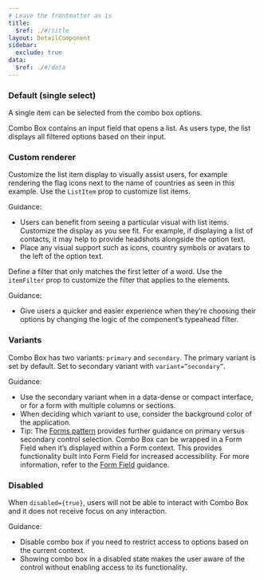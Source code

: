 ```yaml
---
# Leave the frontmatter as is
title:
  $ref: ./#/title
layout: DetailComponent
sidebar:
  exclude: true
data:
  $ref: ./#/data
---
```


<LivePreviewControls>
<LivePreview componentName="combo-box" exampleName="Default">

### Default (single select)

A single item can be selected from the combo box options.

Combo Box contains an input field that opens a list. As users type, the list displays all filtered options based on their input.

</LivePreview>

<LivePreview componentName="combo-box" exampleName="CustomRenderer" >

### Custom renderer

Customize the list item display to visually assist users, for example rendering the flag icons next to the name of countries as seen in this example. Use the `ListItem` prop to customize list items.

Guidance:

- Users can benefit from seeing a particular visual with list items. Customize the display as you see fit. For example, if displaying a list of contacts, it may help to provide headshots alongside the option text.
- Place any visual support such as icons, country symbols or avatars to the left of the option text.

Define a filter that only matches the first letter of a word. Use the `itemFilter` prop to customize the filter that applies to the elements.

Guidance:

- Give users a quicker and easier experience when they’re choosing their options by changing the logic of the component’s typeahead filter.

</LivePreview>

<LivePreview componentName="combo-box" exampleName="Variants" >

### Variants

Combo Box has two variants: `primary` and `secondary`. The primary variant is set by default. Set to secondary variant with `variant=”secondary”`.

Guidance:

- Use the secondary variant when in a data-dense or compact interface, or for a form with multiple columns or sections.
- When deciding which variant to use, consider the background color of the application.
- Tip: The [Forms pattern](/salt/patterns/forms) provides further guidance on primary versus secondary control selection. Combo Box can be wrapped in a Form Field when it’s displayed within a Form context. This provides functionality built into Form Field for increased accessibility. For more information, refer to the [Form Field](../form-field) guidance.

</LivePreview>

<LivePreview componentName="combo-box" exampleName="Disabled" >

### Disabled

When `disabled={true}`, users will not be able to interact with Combo Box and it does not receive focus on any interaction.

Guidance:

- Disable combo box if you need to restrict access to options based on the current context.
- Showing combo box in a disabled state makes the user aware of the control without enabling access to its functionality.

</LivePreview>
</LivePreviewControls>
